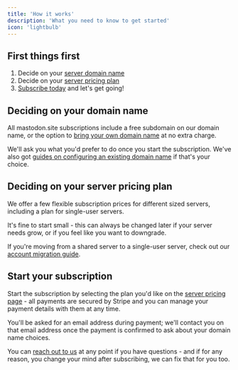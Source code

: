 ```yaml
---
title: 'How it works'
description: 'What you need to know to get started'
icon: 'lightbulb'
---
```


## First things first

1. Decide on your [server domain name](#deciding-on-your-domain-name)
2. Decide on your [server pricing plan](#deciding-on-your-server-pricing-plan)
3. [Subscribe today](#start-your-subscription) and let's get going!

## Deciding on your domain name

All mastodon.site subscriptions include a free subdomain on our domain name, or the option to [bring your own domain name](/managed-server/domain-name) at no extra charge.

We'll ask you what you'd prefer to do once you start the subscription. We've also got [guides on configuring an existing domain name](https://mastodon.site/support/help-mastodon-dns-domain-names) if that's your choice.

## Deciding on your server pricing plan

We offer a few flexible subscription prices for different sized servers, including a plan for single-user servers.

It's fine to start small - this can always be changed later if your server needs grow, or if you feel like you want to downgrade.

<Info>If you're moving from a shared server to a single-user server, check out our [account migration guide](/learn/get-your-own-mastodon-server).</Info>

## Start your subscription

Start the subscription by selecting the plan you'd like on the [server pricing page](/mastodon-servers) - all payments are secured by Stripe and you can manage your payment details with them at any time.

You'll be asked for an email address during payment; we'll contact you on that email address once the payment is confirmed to ask about your domain name choices.

<Tip>You can [reach out to us](/support/overview) at any point if you have questions - and if for any reason, you change your mind after subscribing, we can fix that for you too.</Tip>